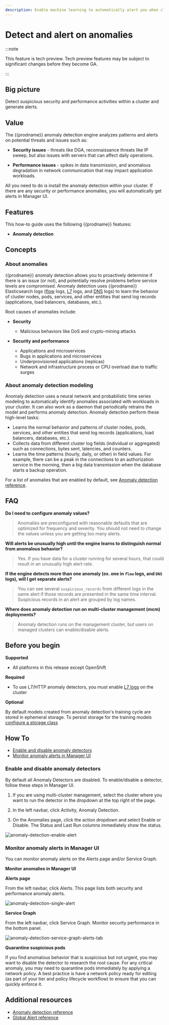 ```yaml
---
description: Enable machine learning to automatically alert you when clusters have security and performance issues.
---
```


# Detect and alert on anomalies

:::note

This feature is tech preview. Tech preview features may be subject to significant changes before they become GA.

:::

## Big picture

Detect suspicious security and performance activities within a cluster and generate alerts.

## Value

The {{prodname}} anomaly detection engine analyzes patterns and alerts on potential
threats and issues such as:

- **Security issues** - threats like DGA, reconnaissance threats like IP sweep, but also issues with servers that can affect daily operations.

- **Performance issues** - spikes in data transmission, and anomalous degradation in network communication that may impact application workloads.

All you need to do is install the anomaly detection within your cluster. If there are any security or performance anomalies, you will automatically get alerts in Manager UI.

## Features

This how-to guide uses the following {{prodname}} features:

- **Anomaly detection**

## Concepts

### About anomalies

{{prodname}} anomaly detection allows you to proactively determine if there is an issue (or not), and potentially resolve problems before service levels are compromised. Anomaly detection uses {{prodname}} Elasticsearch logs ([flow](../../visibility/elastic/flow/index.mdx) logs, [L7](../../visibility/elastic/l7/index.mdx) logs, and [DNS](../../visibility/elastic/dns/index.mdx) logs) to learn the behavior of cluster nodes, pods, services, and other entities that send log records (applications, load balancers, databases, etc.).

Root causes of anomalies include:

- **Security**

  - Malicious behaviors like DoS and crypto-mining attacks

- **Security and performance**

  - Applications and microservices
  - Bugs in applications and microservices
  - Underprovisioned applications (replicas)
  - Network and infrastructure process or CPU overload due to traffic surges

### About anomaly detection modeling

Anomaly detection uses a neural network and probabilistic time series modeling to automatically
identify anomalies associated with workloads in your cluster. It can also work as a daemon that
periodically retrains the model and performs anomaly detection. Anomaly detection perform these
high-level tasks:

- Learns the normal behavior and patterns of cluster nodes, pods, services, and other entities that send log records
  (applications, load balancers, databases, etc.).
- Collects data from different cluster log fields (individual or aggregated) such as connections,
  bytes sent, latencies, and counters.
- Learns the time patterns (hourly, daily, or other) in field values. For example, there can be a peak
  in the connections to an authorization service in the morning, then a big data transmission when
  the database starts a backup operation.

For a list of anomalies that are enabled by default, see [Anomaly detection reference](../../reference/anomaly-detection.mdx).

## FAQ

**Do I need to configure anomaly values?**

> Anomalies are preconfigured with reasonable defaults that are optimized for frequency and severity. You should not need to change the values unless you are getting too many alerts.

**Will alerts be unusually high until the engine learns to distinguish normal from anomalous behavior?**

> Yes. If you have data for a cluster running for several hours, that could result in an unusually high alert rate.

**If the engine detects more than one anomaly (ex. one in `flow` logs, and `DNS` logs), will I get separate alerts?**

> You can see several `suspicious_records` from different logs in the same alert if those records are presented in
> the same time interval. Suspicious records in an alert are grouped by log names.

**Where does anomaly detection run on multi-cluster management (mcm) deployments?**

> Anomaly detection runs on the management cluster, but users on managed clusters can enable/disable alerts.

## Before you begin

**Supported**

- All platforms in this release except OpenShift

**Required**

- To use L7/HTTP anomaly detectors, you must enable [L7 logs](../../visibility/elastic/l7/configure.mdx) on the cluster

**Optional**

By default models created from anomaly detection's training cycle are stored in ephemeral storage.
To persist storage for the training models [configure a storage class](storage.mdx)

## How To

- [Enable and disable anomaly detectors](#enable-and-disable-anomaly-detectors)
- [Monitor anomaly alerts in Manager UI](#monitor-anomaly-alerts-in-manager-ui)

### Enable and disable anomaly detectors

By default all Anomaly Detectors are disabled. To enable/disable a detector, follow these steps in Manager UI.

1. If you are using multi-cluster management, select the cluster where you want to run the detector in the dropdown at the top right of the page.

1. In the left navbar, click Activity, Anomaly Detection.

1. On the Anomalies page, click the action dropdown and select Enable or Disable.
   The Status and Last Run columns immediately show the status.

![anomaly-detection-enable-alert](/img/calico-enterprise/anomaly-detection-enable-alert.png)

### Monitor anomaly alerts in Manager UI

You can monitor anomaly alerts on the Alerts page and/or Service Graph.

**Monitor anomalies in Manager UI**

**Alerts page**

From the left navbar, click Alerts. This page lists both security and performance anomaly alerts.

![anomaly-detection-single-alert](/img/calico-enterprise/anomaly-detection-single-alert.png)

**Service Graph**

From the left navbar, click Service Graph. Monitor security performance in the bottom panel.

![anomaly-detection-service-graph-alerts-tab](/img/calico-enterprise/anomaly-detection-service-graph-alerts-tab.png)

**Quarantine suspicious pods**

If you find anomalous behavior that is suspicious but not urgent, you may want to disable the detector to research the root cause. For any critical anomaly, you may need to quarantine pods immediately by applying a network policy. A best practice is have a network policy ready for editing (as part of your tier and policy lifecycle workflow) to ensure that you can quickly enforce it.

## Additional resources

- [Anomaly detection reference](../../reference/anomaly-detection.mdx)
- [Global Alert reference](../../reference/resources/globalalert.mdx)
